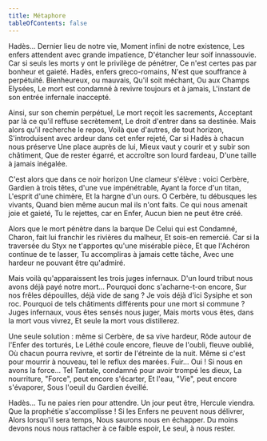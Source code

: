 ```yaml
---
title: Métaphore
tableOfContents: false
---
```



<Composition>
Hadès...
Dernier lieu de notre vie,
Moment infini de notre existence,
Les enfers attendent avec grande impatience,
D'étancher leur soif innassouvie.
Car si seuls les morts y ont le privilège de pénétrer,
Ce n'est certes pas par bonheur et gaieté.
Hadès, enfers greco-romains,
N'est que souffrance à perpétuité.
Bienheureux, ou mauvais,
Qu'il soit méchant,
Ou aux Champs Elysées,
Le mort est condamné à revivre toujours et à jamais,
L'instant de son entrée infernale inaccepté.

Ainsi, sur son chemin perpétuel,
Le mort reçoit les sacrements,
Acceptant par là ce qu'il reffuse secrètement,
Le droit d'entrer dans sa destinée.
Mais alors qu'il recherche le repos,
Voilà que d'autres, de tout horizon,
S'introduisent avec ardeur dans cet enfer rejeté,
Car si Hadès à chacun nous préserve
Une place auprès de lui,
Mieux vaut y courir et y subir son châtiment,
Que de rester égarré, et accroître son lourd fardeau,
D'une taille à jamais inégalée.

C'est alors que dans ce noir horizon
Une clameur s'élève : voici Cerbère,
Gardien à trois têtes, d'une vue impénétrable,
Ayant la force d'un titan,
L'esprit d'une chimère,
Et la hargne d'un ours.
O Cerbère, tu débusques les vivants,
Quand bien même aucun mal ils n'ont faits.
Ce qui nous amenait joie et gaieté,
Tu le rejettes, car en Enfer,
Aucun bien ne peut être créé.

Alors que le mort pénètre dans la barque
De Celui qui est Condamné,
Charon, fait lui franchir les rivières du malheur,
Et sois-en remercié.
Car si la traversée du Styx ne t'apportes qu'une misérable pièce,
Et que l'Achéron continue de te lasser,
Tu accompliras à jamais cette tâche,
Avec une hardeur ne pouvant être qu'admiré.

Mais voilà qu'apparaissent les trois juges infernaux.
D'un lourd tribut nous avons déjà payé notre mort...
Pourquoi donc s'acharne-t-on encore,
Sur nos frêles dépouilles, déjà vide de sang ?
Je vois déjà d'ici Sysiphe et son roc.
Pourquoi de tels châtiments différents pour une mort si commune ?
Juges infernaux, vous êtes sensés nous juger,
Mais morts vous êtes, dans la mort vous vivrez,
Et seule la mort vous distillerez.

Une seule solution : même si Cerbère, de sa vive hardeur,
Rôde autour de l'Enfer des torturés,
Le Léthé coule encore, fleuve de l'oubli, fleuve oublié,
Où chacun pourra revivre, et sortir de l'étreinte de la nuit.
Même si c'est pour mourrir à nouveau, tel le reflux des marées.
Fuir... Oui ! Si nous en avons la force...
Tel Tantale, condamné pour avoir trompé les dieux,
La nourriture, "Force", peut encore s'écarter,
Et l'eau, "Vie", peut encore s'évaporer,
Sous l'oeuil du Gardien éveillé.

Hadès... Tu ne paies rien pour attendre.
Un jour peut être, Hercule viendra.
Que la prophétie s'accomplisse !
Si les Enfers ne peuvent nous délivrer,
Alors lorsqu'il sera temps,
Nous saurons nous en échapper.
Du moins devons nous nous rattacher à ce faible espoir,
Le seul, à nous rester.
</Composition>

<ByNcDcCc title="Métaphore" year="2001" />